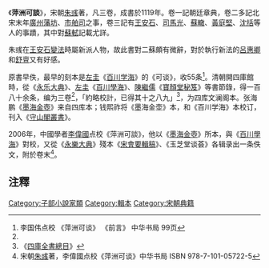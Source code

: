 《'''萍洲可談'''》，宋朝[[朱彧|朱彧]]著，凡三卷，成書於1119年。卷一記朝廷章典，卷二多記北宋末年[[廣州|廣州]][[藩坊|藩坊]]、[[市舶司|市舶司]]之事，卷三記有[[王安石|王安石]]、[[司馬光|司馬光]]、[[蘇轍|蘇轍]]、[[黃庭堅|黃庭堅]]、[[沈括|沈括]]等人的事蹟，其中對[[蘇軾|蘇軾]]記載尤詳。

朱彧在[[王安石變法|王安石變法]]時屬新派人物，故此書對二蘇頗有微辭，對於執行新法的[[呂惠卿|呂惠卿]]和[[舒亶|舒亶]]又有好感。

原書早佚，最早的刻本是[[左圭|左圭]]《[[百川学海|百川学海]]》的《可谈》，收55条<ref name="#1">李国伟点校 《萍洲可谈》 《前言》  中华书局 99页</ref>。清朝開四庫館時，從《[[永乐大典|永乐大典]]》、[[左圭|左圭]]《[[百川學海|百川學海]]》、[[陳繼儒|陳繼儒]]《[[寶顏堂秘笈|寶顏堂秘笈]]》等書節錄，得一百八十余条，编为三卷<ref name="#1"/>，「約略校計，已得其十之八九」<ref>《[[四庫全書總目|四庫全書總目]]》</ref>，为四库文澜阁本。张海鹏《[[墨海金壺|墨海金壺]]》来自四库本；钱熙祚将《墨海金壶》本，和《百川学海》本校订，刊入《[[守山閣叢書|守山閣叢書]]》。

2006年，中國學者[[李偉國|李偉國]]点校《萍洲可談》，他以《[[墨海金壺|墨海金壺]]》所本，與《[[百川學海|百川學海]]》對校，又從《[[永樂大典|永樂大典]]》殘本《[[宋會要輯稿|宋會要輯稿]]》、《玉芝堂谈荟》各辑录出一条佚文，附於卷末<ref>宋朝[[朱彧|朱彧]]著，李偉國点校《萍洲可谈》中华书局  ISBN 978-7-101-05722-5</ref>。{{wikisource}} 

==注釋==
<div class="references-small">
<references />
</div>
{{清朝中央奉敕重輯典籍|子}}
[[Category:子部小說家類|Category:子部小說家類]]
[[Category:輯本|Category:輯本]]
[[Category:宋朝典籍|Category:宋朝典籍]]